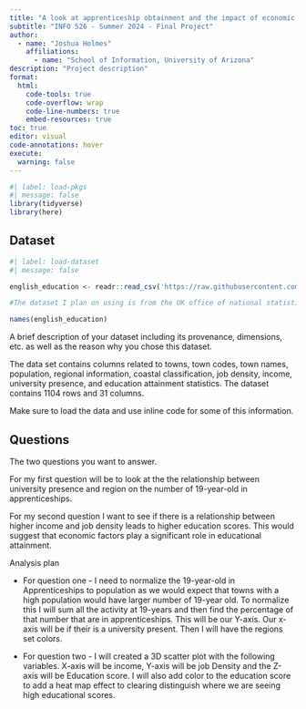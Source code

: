 ```yaml
---
title: "A look at apprenticeship obtainment and the impact of economic factors on educationial otainment"
subtitle: "INFO 526 - Summer 2024 - Final Project"
author:
  - name: "Joshua Holmes"
    affiliations:
      - name: "School of Information, University of Arizona"
description: "Project description"
format:
  html:
    code-tools: true
    code-overflow: wrap
    code-line-numbers: true
    embed-resources: true
toc: true
editor: visual
code-annotations: hover
execute:
  warning: false
---
```


```r
#| label: load-pkgs
#| message: false
library(tidyverse)
library(here)

```

## Dataset

```r
#| label: load-dataset
#| message: false

english_education <- readr::read_csv('https://raw.githubusercontent.com/rfordatascience/tidytuesday/master/data/2024/2024-01-23/english_education.csv')

#The dataset I plan on using is from the UK office of national statistics and has data about eductation attianment based for multiple towns and cites. We can see the dimensions of the the data below as well as the name of the columns by running the below code.

names(english_education)


```

A brief description of your dataset including its provenance, dimensions, etc. as well as the reason why you chose this dataset.

The data set contains columns related to towns, town codes, town names, population, regional information, coastal classification, job density, income, university presence, and education attainment statistics. The dataset contains 1104 rows and 31 columns.

Make sure to load the data and use inline code for some of this information.

## Questions

The two questions you want to answer.

For my first question will be to look at the the relationship between university presence and region on the number of 19-year-old in apprenticeships.

For my second question I want to see if there is a relationship between higher income and job density leads to higher education scores. This would suggest that economic factors play a significant role in educational attainment.

Analysis plan

-   For question one - I need to normalize the 19-year-old in Apprenticeships to population as we would expect that towns with a high population would have larger number of 19-year old. To normalize this I will sum all the activity at 19-years and then find the percentage of that number that are in apprenticeships. This will be our Y-axis. Our x-axis will be if their is a university present. Then I will have the regions set colors.

-   For question two - I will created a 3D scatter plot with the following variables. X-axis will be income, Y-axis will be job Density and the Z-axis will be Education score. I will also add color to the education score to add a heat map effect to clearing distinguish where we are seeing high educational scores.

